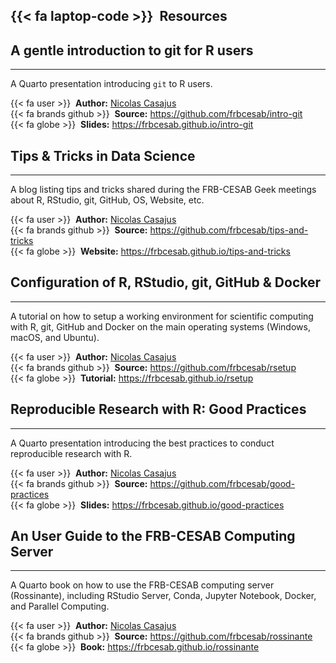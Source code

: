 ## {{< fa laptop-code >}} &nbsp;Resources

::: {.callout-note collapse="true" icon=true appearance="simple"}
## A gentle introduction to git for R users
<hr />
A Quarto presentation introducing `git` to R users.

{{< fa user >}} &nbsp;**Author:** [Nicolas Casajus](https://nicolascasajus.fr)<br/>
{{< fa brands github >}} &nbsp;**Source:** <https://github.com/frbcesab/intro-git><br/>
{{< fa globe >}} &nbsp;**Slides:** <https://frbcesab.github.io/intro-git>
:::

::: {.callout-note collapse="true" icon=true appearance="simple"}
## Tips & Tricks in Data Science
<hr />
A blog listing tips and tricks shared during the FRB-CESAB Geek meetings about R, RStudio, git, GitHub, OS, Website, etc.

{{< fa user >}} &nbsp;**Author:** [Nicolas Casajus](https://nicolascasajus.fr)<br/>
{{< fa brands github >}} &nbsp;**Source:** <https://github.com/frbcesab/tips-and-tricks><br/>
{{< fa globe >}} &nbsp;**Website:** <https://frbcesab.github.io/tips-and-tricks>
:::

::: {.callout-note collapse="true" icon=true appearance="simple"}
## Configuration of R, RStudio, git, GitHub & Docker
<hr />
A tutorial on how to setup a working environment for scientific
computing with R, git, GitHub and Docker on the main operating systems (Windows, macOS, and Ubuntu).

{{< fa user >}} &nbsp;**Author:** [Nicolas Casajus](https://nicolascasajus.fr)<br/>
{{< fa brands github >}} &nbsp;**Source:** <https://github.com/frbcesab/rsetup><br/>
{{< fa globe >}} &nbsp;**Tutorial:** <https://frbcesab.github.io/rsetup>
:::

::: {.callout-note collapse="true" icon=true appearance="simple"}
## Reproducible Research with R: Good Practices
<hr />
A Quarto presentation introducing the best practices to conduct reproducible 
research with R.

{{< fa user >}} &nbsp;**Author:** [Nicolas Casajus](https://nicolascasajus.fr)<br/>
{{< fa brands github >}} &nbsp;**Source:** <https://github.com/frbcesab/good-practices><br/>
{{< fa globe >}} &nbsp;**Slides:** <https://frbcesab.github.io/good-practices>
:::

::: {.callout-note collapse="true" icon=true appearance="simple"}
## An User Guide to the FRB-CESAB Computing Server
<hr />
A Quarto book on how to use the FRB-CESAB computing server (Rossinante), including
RStudio Server, Conda, Jupyter Notebook, Docker, and Parallel Computing.

{{< fa user >}} &nbsp;**Author:** [Nicolas Casajus](https://nicolascasajus.fr)<br/>
{{< fa brands github >}} &nbsp;**Source:** <https://github.com/frbcesab/rossinante><br/>
{{< fa globe >}} &nbsp;**Book:** <https://frbcesab.github.io/rossinante>
:::
